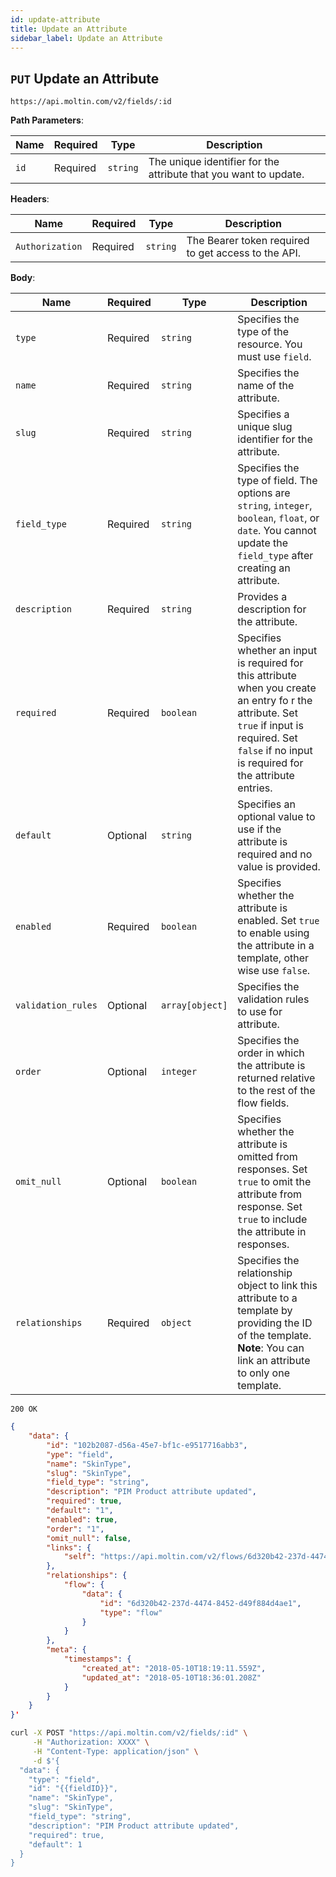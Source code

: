 ```yaml
---
id: update-attribute
title: Update an Attribute
sidebar_label: Update an Attribute
---
```


## `PUT` Update an Attribute

```http
https://api.moltin.com/v2/fields/:id
```

<!--DOCUSAURUS_CODE_TABS-->

<!-- Request -->

**Path Parameters**:

| Name | Required | Type | Description |
| --- | --- | --- | --- |
| `id` | Required | `string` | The unique identifier for the attribute that you want to update.|

**Headers**:

| Name | Required | Type | Description |
| --- | --- | --- | --- |
| `Authorization` | Required | `string` | The Bearer token required to get access to the API. |

**Body**:

| Name | Required | Type | Description |
| --- | --- | --- | --- |
| `type` | Required | `string` | Specifies the type of the resource. You must use `field`.|
| `name` | Required | `string` | Specifies the name of the attribute. |
| `slug` | Required | `string` | Specifies a unique slug identifier for the attribute. |
| `field_type` | Required | `string` | Specifies the type of field. The options are `string`, `integer`, `boolean`, `float`, or `date`. You cannot update the `field_type` after creating an attribute.|
| `description` | Required | `string` | Provides a description for the attribute. |
| `required` | Required | `boolean` | Specifies whether an input is required for this attribute when you create an entry fo r the attribute. Set `true` if input is required. Set `false` if no input is required for the attribute entries.|
| `default` | Optional | `string` | Specifies an optional value to use if the attribute is required and no value is provided. |
| `enabled` | Required | `boolean` | Specifies whether the attribute is enabled. Set `true` to enable using the attribute in a template, other wise use `false`.|
| `validation_rules` | Optional | `array[object]` | Specifies the validation rules to use for attribute. |
| `order` | Optional | `integer` | Specifies the order in which the attribute is returned relative to the rest of the flow fields. |
| `omit_null` | Optional | `boolean` | Specifies whether the attribute is omitted from responses. Set `true` to omit the attribute from response. Set `true` to include the attribute in responses. |
| `relationships` | Required | `object` | Specifies the relationship object to link this attribute to a template by providing the ID of the template. **Note**: You can link an attribute to only one template.|


<!-- Response -->

`200 OK`


```json
{
    "data": {
        "id": "102b2087-d56a-45e7-bf1c-e9517716abb3",
        "ype": "field",
        "name": "SkinType",
        "slug": "SkinType",
        "field_type": "string",
        "description": "PIM Product attribute updated",
        "required": true,
        "default": "1",
        "enabled": true,
        "order": "1",
        "omit_null": false,
        "links": {
            "self": "https://api.moltin.com/v2/flows/6d320b42-237d-4474-8452-d49f884d4ae1/fields/102b2087-d56a-45e7-bf1c-e9517716abb3"
        },
        "relationships": {
            "flow": {
                "data": {
                    "id": "6d320b42-237d-4474-8452-d49f884d4ae1",
                    "type": "flow"
                }
            }
        },
        "meta": {
            "timestamps": {
                "created_at": "2018-05-10T18:19:11.559Z",
                "updated_at": "2018-05-10T18:36:01.208Z"
            }
        }
    }
}'
```

<!--END_DOCUSAURUS_CODE_TABS-->

<!--DOCUSAURUS_CODE_TABS-->

<!--cURL-->

```bash
curl -X POST "https://api.moltin.com/v2/fields/:id" \
     -H "Authorization: XXXX" \
     -H "Content-Type: application/json" \
     -d $'{
  "data": {
    "type": "field",
    "id": "{{fieldID}}",
    "name": "SkinType",
    "slug": "SkinType",
    "field_type": "string",
    "description": "PIM Product attribute updated",
    "required": true,
    "default": 1
  }
}
```

<!--END_DOCUSAURUS_CODE_TABS-->
